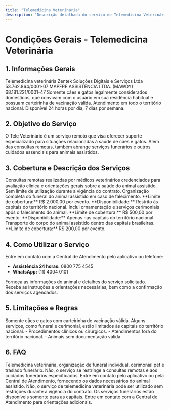 ```yaml
--- 
title: "Telemedicina Veterinária"
description: "Descrição detalhada do serviço de Telemedicina Veterinária oferecido pela Zentek."
---
```


# Condições Gerais - Telemedicina Veterinária

## 1. Informações Gerais

<AccordionGroup>
  <Accordion title="Nome do Serviço">
    Telemedicina veterinária
  </Accordion>
  <Accordion title="Empresa Responsável">
    Zentek Soluções Digitais e Serviços Ltda
  </Accordion>
  <Accordion title="CNPJ da Empresa Responsável">
    53.762.864/0001-07
  </Accordion>
  <Accordion title="Parceiro Operacional">
    MAPFRE ASSISTÊNCIA LTDA. (MAWDY)
  </Accordion>
  <Accordion title="CNPJ do Parceiro Operacional">
    68.181.221/0001-47
  </Accordion>
  <Accordion title="Definição de Animal Assistido">
    Somente cães e gatos legalmente considerados domésticos, que convivam com o usuário em sua residência habitual e possuam carteirinha de vacinação válida.
  </Accordion>
  <Accordion title="Abrangência Geográfica">
    Atendimento em todo o território nacional.
  </Accordion>
  <Accordion title="Central de Atendimento">
    Disponível 24 horas por dia, 7 dias por semana.
  </Accordion>
</AccordionGroup>

## 2. Objetivo do Serviço

O Tele Veterinário é um serviço remoto que visa oferecer suporte especializado para situações relacionadas à saúde de cães e gatos. Além das consultas remotas, também abrange serviços funerários e outros cuidados essenciais para animais assistidos.

## 3. Cobertura e Descrição dos Serviços

<AccordionGroup>
  <Accordion title="Telemedicina Veterinária">
    Consultas remotas realizadas por médicos veterinários credenciados para avaliação clínica e orientações gerais sobre a saúde do animal assistido. Sem limite de utilização durante a vigência do contrato.
  </Accordion>
  <Accordion title="Funeral Individual">
    Organização completa do funeral do animal assistido em caso de falecimento.  
    **Limite de cobertura:** R$ 2.000,00 por evento.  
    **Disponibilidade:** Restrito às capitais do território nacional.
  </Accordion>
  <Accordion title="Cerimonial Pet">
    Inclui ornamentação e serviços cerimoniais após o falecimento do animal.  
    **Limite de cobertura:** R$ 500,00 por evento.  
    **Disponibilidade:** Apenas nas capitais do território nacional.
  </Accordion>
  <Accordion title="Traslado Funerário">
    Transporte do corpo do animal assistido dentro das capitais brasileiras.  
    **Limite de cobertura:** R$ 200,00 por evento.
  </Accordion>
</AccordionGroup>

## 4. Como Utilizar o Serviço

Entre em contato com a Central de Atendimento pelo aplicativo ou telefone:  
- **Assistência 24 horas:** 0800 775 4545  
- **WhatsApp:** (11) 4004 0101  

Forneça as informações do animal e detalhes do serviço solicitado.  
Receba as instruções e orientações necessárias, bem como a confirmação dos serviços agendados.

## 5. Limitações e Regras

<AccordionGroup>
  <Accordion title="Animais Elegíveis">
    Somente cães e gatos com carteirinha de vacinação válida.
  </Accordion>
  <Accordion title="Cobertura Geográfica">
    Alguns serviços, como funeral e cerimonial, estão limitados às capitais do território nacional.
  </Accordion>
  <Accordion title="Exclusões">
    - Procedimentos clínicos ou cirúrgicos.  
    - Atendimentos fora do território nacional.  
    - Animais sem documentação válida.
  </Accordion>
</AccordionGroup>

## 6. FAQ

<AccordionGroup>
  <Accordion title="Quais serviços estão incluídos?">
    Telemedicina veterinária, organização de funeral individual, cerimonial pet e traslado funerário.
  </Accordion>
  <Accordion title="O serviço cobre cirurgias ou internações?">
    Não, o serviço se restringe a consultas remotas e aos cuidados funerários especificados.
  </Accordion>
  <Accordion title="Como agendar uma consulta ou solicitar um serviço?">
    Entre em contato pelo aplicativo ou pela Central de Atendimento, fornecendo os dados necessários do animal assistido.
  </Accordion>
  <Accordion title="Existe limite de utilização para a telemedicina?">
    Não, o serviço de telemedicina veterinária pode ser utilizado sem restrições durante a vigência do contrato.
  </Accordion>
  <Accordion title="O que fazer em caso de falecimento do animal fora da capital?">
    Os serviços funerários estão disponíveis somente para as capitais. Entre em contato com a Central de Atendimento para orientações adicionais.
  </Accordion>
</AccordionGroup>

